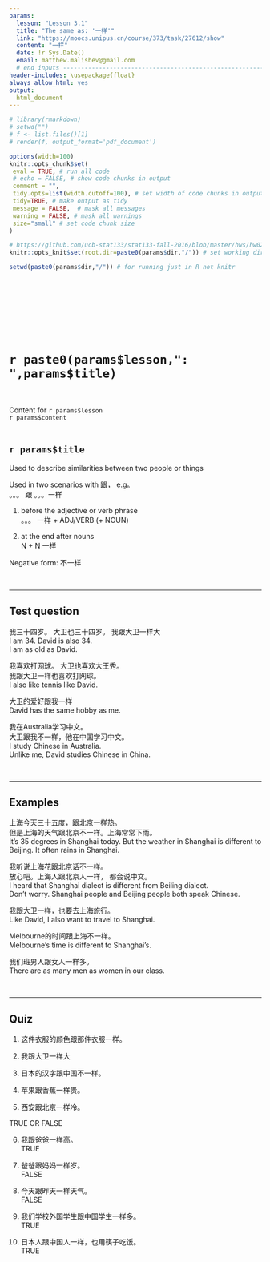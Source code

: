 ```yaml
---
params:
  lesson: "Lesson 3.1"  
  title: "The same as: '一样'"            
  link: "https://moocs.unipus.cn/course/373/task/27612/show"
  content: "一样"  
  date: !r Sys.Date()
  email: matthew.malishev@gmail.com    
  # end inputs ---------------------------------------------------------------
header-includes: \usepackage{float}
always_allow_html: yes
output:
  html_document 
---
```


```r
# library(rmarkdown)
# setwd("")
# f <- list.files()[1]
# render(f, output_format='pdf_document')
```

```r
options(width=100)
knitr::opts_chunk$set(
 eval = TRUE, # run all code
 # echo = FALSE, # show code chunks in output 
 comment = "",
 tidy.opts=list(width.cutoff=100), # set width of code chunks in output
 tidy=TRUE, # make output as tidy
 message = FALSE,  # mask all messages
 warning = FALSE, # mask all warnings 
 size="small" # set code chunk size
)

# https://github.com/ucb-stat133/stat133-fall-2016/blob/master/hws/hw02-tables-ggplot.Rmd
knitr::opts_knit$set(root.dir=paste0(params$dir,"/")) # set working dir

setwd(paste0(params$dir,"/")) # for running just in R not knitr
```

\  

\  

\  

\  


# `r paste0(params$lesson,": ",params$title)`    
\  

Content for `r params$lesson`  
`r params$content`      
\  

<!-- ____________________________________________________________________________ -->
<!-- ____________________________________________________________________________ -->
<!-- ____________________________________________________________________________ -->
<!-- start body -->  
  
## `r params$title`      

Used to describe similarities between two people or things  

Used in two scenarios with 跟， e.g。    
。。。 跟 。。。一样  

1. before the adjective or verb phrase    
。。。 一样 + ADJ/VERB (+ NOUN)    

2. at the end after nouns    
N + N 一样  

Negative form:  不一样    

\  

******      
  
## Test question        

我三十四岁。 大卫也三十四岁。 
我跟大卫一样大  
I am 34. David is also 34.   
I am as old as David.    


我喜欢打网球。 大卫也喜欢大王秀。  
我跟大卫一样也喜欢打网球。  
I also like tennis like David.  

大卫的爱好跟我一样    
David has the same hobby as me.   

我在Australia学习中文。  
大卫跟我不一样，他在中国学习中文。  
I study Chinese in Australia.  
Unlike me, David studies Chinese in China.    

\  

******      
    
## Examples   

上海今天三十五度，跟北京一样热。    
但是上海的天气跟北京不一样。上海常常下雨。  
It's 35 degrees in Shanghai today. But the weather in Shanghai is different to Beijing. It often rains in Shanghai.  

我听说上海花跟北京话不一样。    
放心吧。上海人跟北京人一样， 都会说中文。    
I heard that Shanghai dialect is different from Beiling dialect.    
Don't worry. Shanghai people and Beijing people both speak Chinese.  

我跟大卫一样，也要去上海旅行。  
Like David, I also want to travel to Shanghai.  

Melbourne的时间跟上海不一样。   
Melbourne's time is different to Shanghai's.  

我们班男人跟女人一样多。   
There are as many men as women in our class.     

\  

******      
  
## Quiz  

1.  
这件衣服的颜色跟那件衣服一样。  

2.  
我跟大卫一样大  

3.  
日本的汉字跟中国不一样。  

4.  
苹果跟香蕉一样贵。  

5.  
西安跟北京一样冷。

TRUE OR FALSE    

6.  
我跟爸爸一样高。  
TRUE    

7.  
爸爸跟妈妈一样岁。  
FALSE  

8.  
今天跟昨天一样天气。  
FALSE  

9.  
我们学校外国学生跟中国学生一样多。  
TRUE    

10.  
日本人跟中国人一样，也用筷子吃饭。  
TRUE  








